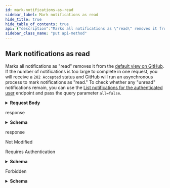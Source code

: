```yaml
---
id: mark-notifications-as-read
sidebar_label: Mark notifications as read
hide_title: true
hide_table_of_contents: true
api: {"description":"Marks all notifications as \"read\" removes it from the [default view on GitHub](https://github.com/notifications). If the number of notifications is too large to complete in one request, you will receive a `202 Accepted` status and GitHub will run an asynchronous process to mark notifications as \"read.\" To check whether any \"unread\" notifications remain, you can use the [List notifications for the authenticated user](https://docs.github.com/rest/reference/activity#list-notifications-for-the-authenticated-user) endpoint and pass the query parameter `all=false`.","externalDocs":{"description":"API method documentation","url":"https://docs.github.com/rest/reference/activity#mark-notifications-as-read"},"operationId":"activity/mark-notifications-as-read","parameters":[],"requestBody":{"content":{"application/json":{"schema":{"properties":{"last_read_at":{"description":"Describes the last point that notifications were checked.","format":"date-time","type":"string"},"read":{"description":"Whether the notification has been read.","type":"boolean"}},"type":"object"}}}},"responses":{"202":{"content":{"application/json":{"schema":{"properties":{"message":{"type":"string"}},"type":"object"}}},"description":"response"},"205":{"description":"response"},"304":{"description":"Not Modified"},"401":{"content":{"application/json":{"schema":{"description":"Basic Error","properties":{"documentation_url":{"type":"string"},"message":{"type":"string"}},"title":"Basic Error","type":"object"}}},"description":"Requires Authentication"},"403":{"content":{"application/json":{"schema":{"description":"Basic Error","properties":{"documentation_url":{"type":"string"},"message":{"type":"string"}},"title":"Basic Error","type":"object"}}},"description":"Forbidden"}},"tags":["activity"],"x-github":{"category":"activity","enabledForGitHubApps":false,"githubCloudOnly":false,"previews":[],"subcategory":"notifications"},"method":"put","path":"/notifications","servers":[{"url":"https://api.github.com"}],"jsonRequestBodyExample":{"last_read_at":"string","read":true},"info":{"contact":{"name":"Support","url":"https://support.github.com/contact"},"description":"GitHub's v3 REST API.","license":{"name":"MIT","url":"https://spdx.org/licenses/MIT"},"termsOfService":"https://docs.github.com/articles/github-terms-of-service","title":"GitHub v3 REST API","version":"1.1.4","x-apisguru-categories":["collaboration","developer_tools"],"x-logo":{"url":"https://twitter.com/github/profile_image?size=original"},"x-origin":[{"format":"openapi","url":"https://raw.githubusercontent.com/github/rest-api-description/main/descriptions/api.github.com/api.github.com.json","version":"3.0"}],"x-providerName":"github.com"},"postman":{"name":"Mark notifications as read","description":{"content":"Marks all notifications as \"read\" removes it from the [default view on GitHub](https://github.com/notifications). If the number of notifications is too large to complete in one request, you will receive a `202 Accepted` status and GitHub will run an asynchronous process to mark notifications as \"read.\" To check whether any \"unread\" notifications remain, you can use the [List notifications for the authenticated user](https://docs.github.com/rest/reference/activity#list-notifications-for-the-authenticated-user) endpoint and pass the query parameter `all=false`.","type":"text/plain"},"url":{"path":["notifications"],"host":["{{baseUrl}}"],"query":[],"variable":[]},"header":[{"key":"Content-Type","value":"application/json"},{"key":"Accept","value":"application/json"}],"method":"PUT","body":{"mode":"raw","raw":"\"\"","options":{"raw":{"language":"json"}}}}}
sidebar_class_name: "put api-method"
---
```



## Mark notifications as read



Marks all notifications as &quot;read&quot; removes it from the [default view on GitHub](https://github.com/notifications). If the number of notifications is too large to complete in one request, you will receive a `202 Accepted` status and GitHub will run an asynchronous process to mark notifications as &quot;read.&quot; To check whether any &quot;unread&quot; notifications remain, you can use the [List notifications for the authenticated user](https://docs.github.com/rest/reference/activity#list-notifications-for-the-authenticated-user) endpoint and pass the query parameter `all=false`.

<details style={{}}><summary style={{"textAlign":"left"}}><strong>Request Body</strong></summary><div style={{"textAlign":"left","marginLeft":"1rem"}}></div><ul style={{"marginLeft":"1rem"}}><SchemaItem collapsible={false} name={"last_read_at"} required={false} schemaDescription={"Describes the last point that notifications were checked."} schemaName={"date-time"} qualifierMessage={undefined}></SchemaItem><SchemaItem collapsible={false} name={"read"} required={false} schemaDescription={"Whether the notification has been read."} schemaName={"boolean"} qualifierMessage={undefined}></SchemaItem></ul></details><div><ApiTabs><TabItem label={"202"} value={"202"}><div>

response

</div><div><details style={{}}><summary style={{"textAlign":"left"}}><strong>Schema</strong></summary><div style={{"textAlign":"left","marginLeft":"1rem"}}></div><ul style={{"marginLeft":"1rem"}}><SchemaItem collapsible={false} name={"message"} required={false} schemaDescription={undefined} schemaName={"string"} qualifierMessage={undefined}></SchemaItem></ul></details></div></TabItem><TabItem label={"205"} value={"205"}><div>

response

</div><div></div></TabItem><TabItem label={"304"} value={"304"}><div>

Not Modified

</div><div></div></TabItem><TabItem label={"401"} value={"401"}><div>

Requires Authentication

</div><div><details style={{}}><summary style={{"textAlign":"left"}}><strong>Schema</strong></summary><div style={{"textAlign":"left","marginLeft":"1rem"}}></div><ul style={{"marginLeft":"1rem"}}><SchemaItem collapsible={false} name={"documentation_url"} required={false} schemaDescription={undefined} schemaName={"string"} qualifierMessage={undefined}></SchemaItem><SchemaItem collapsible={false} name={"message"} required={false} schemaDescription={undefined} schemaName={"string"} qualifierMessage={undefined}></SchemaItem></ul></details></div></TabItem><TabItem label={"403"} value={"403"}><div>

Forbidden

</div><div><details style={{}}><summary style={{"textAlign":"left"}}><strong>Schema</strong></summary><div style={{"textAlign":"left","marginLeft":"1rem"}}></div><ul style={{"marginLeft":"1rem"}}><SchemaItem collapsible={false} name={"documentation_url"} required={false} schemaDescription={undefined} schemaName={"string"} qualifierMessage={undefined}></SchemaItem><SchemaItem collapsible={false} name={"message"} required={false} schemaDescription={undefined} schemaName={"string"} qualifierMessage={undefined}></SchemaItem></ul></details></div></TabItem></ApiTabs></div>
      